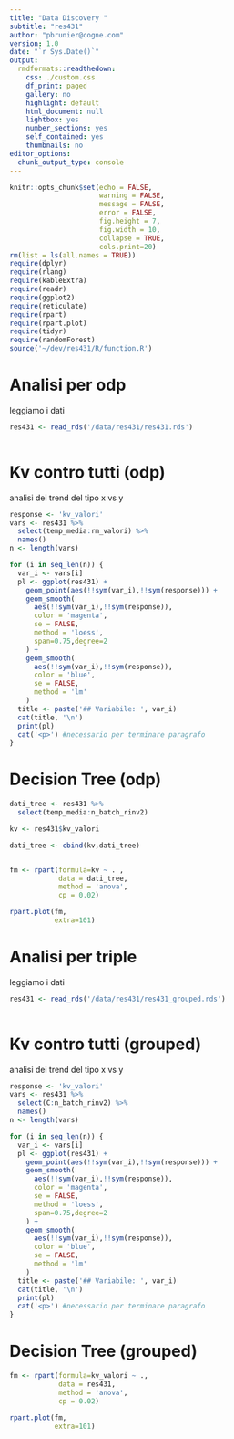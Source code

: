 ```yaml
---
title: "Data Discovery "
subtitle: "res431"
author: "pbrunier@cogne.com"
version: 1.0 
date: "`r Sys.Date()`"
output:
  rmdformats::readthedown:
    css: ./custom.css
    df_print: paged
    gallery: no
    highlight: default
    html_document: null
    lightbox: yes
    number_sections: yes
    self_contained: yes
    thumbnails: no
editor_options:
  chunk_output_type: console
---
```


```r
knitr::opts_chunk$set(echo = FALSE,
                      warning = FALSE,
                      message = FALSE,
                      error = FALSE,
                      fig.height = 7,
                      fig.width = 10,
                      collapse = TRUE,
                      cols.print=20)
rm(list = ls(all.names = TRUE))
require(dplyr)
require(rlang)
require(kableExtra)
require(readr)
require(ggplot2)
require(reticulate)
require(rpart)
require(rpart.plot)
require(tidyr)
require(randomForest)
source('~/dev/res431/R/function.R')
```

# Analisi per odp

leggiamo i dati 

```r
res431 <- read_rds('/data/res431/res431.rds')
                       
```

# Kv contro tutti (odp)

analisi dei trend del tipo x vs y 

```r
response <- 'kv_valori'
vars <- res431 %>% 
  select(temp_media:rm_valori) %>%
  names()
n <- length(vars)

for (i in seq_len(n)) {
  var_i <- vars[i]
  pl <- ggplot(res431) +
    geom_point(aes(!!sym(var_i),!!sym(response))) +
    geom_smooth(
      aes(!!sym(var_i),!!sym(response)),
      color = 'magenta',
      se = FALSE,
      method = 'loess',
      span=0.75,degree=2
    ) +
    geom_smooth(
      aes(!!sym(var_i),!!sym(response)),
      color = 'blue',
      se = FALSE,
      method = 'lm'
    )
  title <- paste('## Variabile: ', var_i)
  cat(title, '\n')
  print(pl)
  cat('<p>') #necessario per terminare paragrafo
}
```

# Decision Tree (odp)

```r
dati_tree <- res431 %>% 
  select(temp_media:n_batch_rinv2) 

kv <- res431$kv_valori

dati_tree <- cbind(kv,dati_tree)


fm <- rpart(formula=kv ~ . ,
            data = dati_tree,
            method = 'anova',
            cp = 0.02)

rpart.plot(fm,
           extra=101)

```

<!-- # ```{r random_forest} -->
<!-- # rf <- randomForest(formula = kv_valori ~ . , -->
<!-- #                    data = res431, -->
<!-- #                    ntree = 100) -->
<!-- #  -->
<!-- # # Variable importance plot -->
<!-- # varImpPlot(rf) -->
<!-- #  -->
<!-- #  -->
<!-- # # Plotting model -->
<!-- # plot(rf) -->
<!-- #  -->
<!-- # # Importance plot -->
<!-- # importance(rf) -->
<!-- #  -->
<!-- # ``` -->


# Analisi per triple

leggiamo i dati 

```r
res431 <- read_rds('/data/res431/res431_grouped.rds')
                       
```

# Kv contro tutti (grouped)

analisi dei trend del tipo x vs y 

```r
response <- 'kv_valori'
vars <- res431 %>% 
  select(C:n_batch_rinv2) %>%
  names()
n <- length(vars)

for (i in seq_len(n)) {
  var_i <- vars[i]
  pl <- ggplot(res431) +
    geom_point(aes(!!sym(var_i),!!sym(response))) +
    geom_smooth(
      aes(!!sym(var_i),!!sym(response)),
      color = 'magenta',
      se = FALSE,
      method = 'loess',
      span=0.75,degree=2
    ) +
    geom_smooth(
      aes(!!sym(var_i),!!sym(response)),
      color = 'blue',
      se = FALSE,
      method = 'lm'
    )
  title <- paste('## Variabile: ', var_i)
  cat(title, '\n')
  print(pl)
  cat('<p>') #necessario per terminare paragrafo
}
```

# Decision Tree (grouped)

```r
fm <- rpart(formula=kv_valori ~ .,
            data = res431,
            method = 'anova',
            cp = 0.02)

rpart.plot(fm,
           extra=101)

```